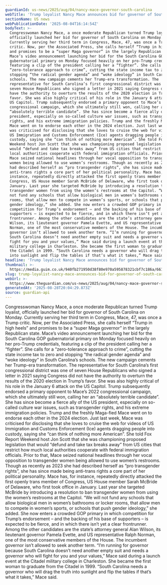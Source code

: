 ```yaml
---
guardianId: us-news/2025/aug/04/nancy-mace-governor-south-carolina
webTitle: 'Trump loyalist Nancy Mace announces bid for governor of South Carolina '
sectionName: US news
webPublicationDate: '2025-08-04T16:14:54Z'
bodyText: >-
  Congresswoman Nancy Mace, a once moderate Republican turned Trump loyalist,
  officially launched her bid for governor of South Carolina on Monday.
  Currently serving her third term in Congress, Mace, 47, was once a Trump
  critic. Now, per the Associated Press, she calls herself “Trump in high heels”
  and promises to be a “super Maga governor” in the largely Republican state.
  Mace’s video announcement launching her bid for the South Carolina GOP
  gubernatorial primary on Monday focused heavily on her pro-Trump credentials,
  featuring a clip of the president calling her a “fighter”. She calls for a
  “zero-tolerance approach to crime”, cutting the state income tax to zero and
  stopping “the radical gender agenda” and “woke ideology” in South Carolina’s
  schools. The new campaign cements her Trump-era transformation. The
  representative for South Carolina’s first congressional district was one of
  seven House Republicans who signed a letter in 2021 saying Congress did not
  have the authority to overturn the results of the 2020 election in Trump’s
  favor. She was also highly critical of his role in the January 6 attack on the
  US Capitol. Trump subsequently endorsed a primary opponent to Mace’s 2022
  congressional campaign, which she ultimately still won, calling her an
  “absolutely terrible candidate”. She has since become a fierce ally of the US
  president, especially on so-called culture war issues, such as transgender
  rights, and his extreme immigration policies. Trump and the freshly Maga-fied
  Mace went on to endorse each other in the 2024 election. Just last week, Mace
  was criticised for disclosing that she loves to cruise the web for videos of
  US Immigration and Customs Enforcement (Ice) agents dragging people into
  custody, saying she “can think of nothing more American”. She told Fox Report
  Weekend host Jon Scott that she was championing proposed legislation that
  would “defund and take tax breaks away” from US cities that restrict how much
  local authorities cooperate with federal immigration officials. Prior to that,
  Mace seized national headlines through her vocal opposition to transgender
  women being allowed to use women’s restrooms. Though as recently as 2023 she
  had described herself as “pro transgender rights”, she has since made being
  anti-trans rights a core part of her political personality. Mace has, for
  instance, repeatedly directly attacked the first openly trans member of
  Congress, US House member Sarah McBride of Delaware, who first took office in
  January. Last year she targeted McBride by introducing a resolution to ban
  transgender women from using the women’s restrooms at the Capitol. “We will
  not fund any schools that allow biological men in women’s bathrooms or locker
  rooms, that allow men to compete in women’s sports, or schools that push
  gender ideology,” she added. She now enters a crowded GOP primary in which
  competition for Trump’s endorsement – and the backing of his base of
  supporters – is expected to be fierce, and in which there isn’t yet a clear
  frontrunner. Among the other candidates are the state’s attorney general Alan
  Wilson, its lieutenant governor Pamela Evette, and US representative Ralph
  Norman, one of the most conservative members of the House. The incumbent
  governor isn’t allowed to seek another term. “I’m running for governor because
  South Carolina doesn’t need another empty suit and needs a governor who will
  fight for you and your values,” Mace said during a launch event at the Citadel
  military college in Charleston. She became the first woman to graduate from
  the Citadel in 1999. “South Carolina needs a governor who will drag the truth
  into sunlight and flip the tables if that’s what it takes,” Mace said.
headline: 'Trump loyalist Nancy Mace announces bid for governor of South Carolina '
thumbnail: >-
  https://media.guim.co.uk/940fb271950d38f80e970a595878321cbf7c186a/661_0_4999_3999/500.jpg
slug: trump-loyalist-nancy-mace-announces-bid-for-governor-of-south-carolina
webUrl: >-
  https://www.theguardian.com/us-news/2025/aug/04/nancy-mace-governor-south-carolina
generatedAt: '2025-08-28T20:04:29.873Z'
source: guardian-api
---
```

Congresswoman Nancy Mace, a once moderate Republican turned Trump loyalist, officially launched her bid for governor of South Carolina on Monday. Currently serving her third term in Congress, Mace, 47, was once a Trump critic. Now, per the Associated Press, she calls herself “Trump in high heels” and promises to be a “super Maga governor” in the largely Republican state. Mace’s video announcement launching her bid for the South Carolina GOP gubernatorial primary on Monday focused heavily on her pro-Trump credentials, featuring a clip of the president calling her a “fighter”. She calls for a “zero-tolerance approach to crime”, cutting the state income tax to zero and stopping “the radical gender agenda” and “woke ideology” in South Carolina’s schools. The new campaign cements her Trump-era transformation. The representative for South Carolina’s first congressional district was one of seven House Republicans who signed a letter in 2021 saying Congress did not have the authority to overturn the results of the 2020 election in Trump’s favor. She was also highly critical of his role in the January 6 attack on the US Capitol. Trump subsequently endorsed a primary opponent to Mace’s 2022 congressional campaign, which she ultimately still won, calling her an “absolutely terrible candidate”. She has since become a fierce ally of the US president, especially on so-called culture war issues, such as transgender rights, and his extreme immigration policies. Trump and the freshly Maga-fied Mace went on to endorse each other in the 2024 election. Just last week, Mace was criticised for disclosing that she loves to cruise the web for videos of US Immigration and Customs Enforcement (Ice) agents dragging people into custody, saying she “can think of nothing more American”. She told Fox Report Weekend host Jon Scott that she was championing proposed legislation that would “defund and take tax breaks away” from US cities that restrict how much local authorities cooperate with federal immigration officials. Prior to that, Mace seized national headlines through her vocal opposition to transgender women being allowed to use women’s restrooms. Though as recently as 2023 she had described herself as “pro transgender rights”, she has since made being anti-trans rights a core part of her political personality. Mace has, for instance, repeatedly directly attacked the first openly trans member of Congress, US House member Sarah McBride of Delaware, who first took office in January. Last year she targeted McBride by introducing a resolution to ban transgender women from using the women’s restrooms at the Capitol. “We will not fund any schools that allow biological men in women’s bathrooms or locker rooms, that allow men to compete in women’s sports, or schools that push gender ideology,” she added. She now enters a crowded GOP primary in which competition for Trump’s endorsement – and the backing of his base of supporters – is expected to be fierce, and in which there isn’t yet a clear frontrunner. Among the other candidates are the state’s attorney general Alan Wilson, its lieutenant governor Pamela Evette, and US representative Ralph Norman, one of the most conservative members of the House. The incumbent governor isn’t allowed to seek another term. “I’m running for governor because South Carolina doesn’t need another empty suit and needs a governor who will fight for you and your values,” Mace said during a launch event at the Citadel military college in Charleston. She became the first woman to graduate from the Citadel in 1999. “South Carolina needs a governor who will drag the truth into sunlight and flip the tables if that’s what it takes,” Mace said.
